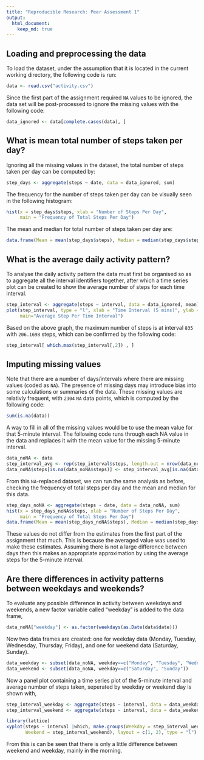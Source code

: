 ```yaml
---
title: "Reproducible Research: Peer Assessment 1"
output: 
  html_document:
    keep_md: true
---
```



## Loading and preprocessing the data
To load the dataset, under the assumption that it is located in the current working directory, the following code is run:
```r
data <- read.csv("activity.csv")
```

Since the first part of the assignment required `NA` values to be ignored, the data set will be post-processed to ignore the missing values with the following code:
```r
data_ignored <- data[complete.cases(data), ]
```


## What is mean total number of steps taken per day?
Ignoring all the missing values in the dataset, the total number of steps taken per day can be computed by:
```r
step_days <- aggregate(steps ~ date, data = data_ignored, sum)
```

The frequency for the number of steps taken per day can be visually seen in the following histogram:
```r
hist(x = step_days$steps, xlab = "Number of Steps Per Day", 
     main = "Frequency of Total Steps Per Day")
```

The mean and median for total number of steps taken per day are:
```r
data.frame(Mean = mean(step_days$steps), Median = median(step_days$steps))
```

## What is the average daily activity pattern?
To analyse the daily activity pattern the data must first be organised so as to aggregate all the interval identifiers together, after which a time series plot can be created to show the average number of steps for each time interval.
```r
step_interval <- aggregate(steps ~ interval, data = data_ignored, mean)
plot(step_interval, type = "l", xlab = "Time Interval (5 mins)", ylab = "Steps", 
     main="Average Step Per Time Interval")
```

Based on the above graph, the maximum number of steps is at interval `835` with `206.1698` steps, which can be confirmed by the following code:
```r
step_interval[ which.max(step_interval[,2]) , ]
```


## Imputing missing values
Note that there are a number of days/intervals where there are missing values (coded as `NA`). The presence of missing days may introduce bias into some calculations or summaries of the data. These missing values are relativly frequent, with `2304` `NA` data points, which is computed by the following code:
```r
sum(is.na(data))
```

A way to fill in all of the missing values would be to use the mean value for that 5-minute interval. The following code runs through each NA value in the data and replaces it with the mean value for the missing 5-minute interval.
```r
data_noNA <- data
step_interval_avg <- rep(step_interval$steps, length.out = nrow(data_noNA))
data_noNA$steps[is.na(data_noNA$steps)] <- step_interval_avg[is.na(data_noNA$steps)]
```

From this `NA`-replaced dataset, we can run the same analysis as before, checking the frequency of total steps per day and the mean and median for this data.
```r
step_days_noNA <- aggregate(steps ~ date, data = data_noNA, sum)
hist(x = step_days_noNA$steps, xlab = "Number of Steps Per Day", 
     main = "Frequency of Total Steps Per Day")
data.frame(Mean = mean(step_days_noNA$steps), Median = median(step_days_noNA$steps))
```
These values do not differ from the estimates from the first part of the assignment that much. This is because the averaged value was used to make these estimates. Assuming there is not a large difference between days then this makes an appropriate approximation by using the average steps for the 5-minute interval.


## Are there differences in activity patterns between weekdays and weekends?
To evaluate any possible difference in activity between weekdays and weekends, a new factor variable called "weekday" is added to the data frame,
```r
data_noNA["weekday"] <- as.factor(weekdays(as.Date(data$date)))
```

Now two data frames are created: one for weekday data (Monday, Tuesday, Wednesday, Thursday, Friday), and one for weekend data (Saturday, Sunday).
```r
data_weekday <- subset(data_noNA, weekday==c("Monday", "Tuesday", "Wednesday", "Thursday", "Friday"))
data_weekend <- subset(data_noNA, weekday==c("Saturday", "Sunday"))
```

Now a panel plot containing a time series plot of the 5-minute interval and average number of steps taken, seperated by weekday or weekend day is shown with,
```r
step_interval_weekday <- aggregate(steps ~ interval, data = data_weekday, mean)
step_interval_weekend <- aggregate(steps ~ interval, data = data_weekend, mean)

library(lattice)
xyplot(steps ~ interval |which, make.groups(Weekday = step_interval_weekday,
       Weekend = step_interval_weekend), layout = c(1, 2), type = "l")
```

From this is can be seen that there is only a little difference between weekend and weekday, mainly in the morning.
